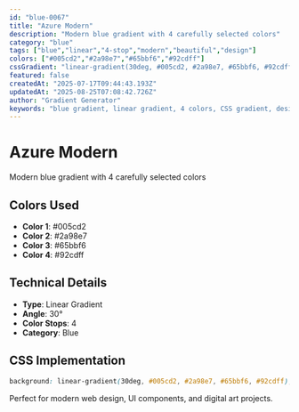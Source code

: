 ```yaml
---
id: "blue-0067"
title: "Azure Modern"
description: "Modern blue gradient with 4 carefully selected colors"
category: "blue"
tags: ["blue","linear","4-stop","modern","beautiful","design"]
colors: ["#005cd2","#2a98e7","#65bbf6","#92cdff"]
cssGradient: "linear-gradient(30deg, #005cd2, #2a98e7, #65bbf6, #92cdff)"
featured: false
createdAt: "2025-07-17T09:44:43.193Z"
updatedAt: "2025-08-25T07:08:42.726Z"
author: "Gradient Generator"
keywords: "blue gradient, linear gradient, 4 colors, CSS gradient, design, #005cd2, #2a98e7, #65bbf6, #92cdff"
---
```


# Azure Modern

Modern blue gradient with 4 carefully selected colors

## Colors Used
- **Color 1**: #005cd2
- **Color 2**: #2a98e7
- **Color 3**: #65bbf6
- **Color 4**: #92cdff

## Technical Details
- **Type**: Linear Gradient
- **Angle**: 30°
- **Color Stops**: 4
- **Category**: Blue

## CSS Implementation
```css
background: linear-gradient(30deg, #005cd2, #2a98e7, #65bbf6, #92cdff);
```

Perfect for modern web design, UI components, and digital art projects.
